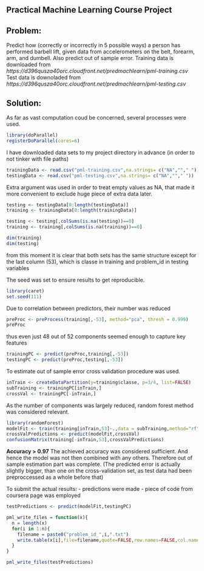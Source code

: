 Practical Machine Learning Course Project
--------------------

Problem:
---------------------------
Predict how (correctly or incorrectly in 5 possible ways) a person has performed barbell lift, given data from accelerometers on the belt, forearm, arm, and dumbell. Also predict out of sample error.
Training data is downloaded from *https://d396qusza40orc.cloudfront.net/predmachlearn/pml-training.csv*
Test data is downoladed from *https://d396qusza40orc.cloudfront.net/predmachlearn/pml-testing.csv*


Solution:
----------------------
As far as vast computation coud be concerned, several processes were used.
```r
library(doParallel)
registerDoParallel(cores=6)
```

I have downloaded data sets to my project directory in advance (in order to not tinker with file paths)

```r
trainingData <- read.csv("pml-training.csv",na.strings= c("NA",""," ")) 
testingData <- read.csv("pml-testing.csv",na.strings= c("NA",""," ")) 
```

Extra argument was used in order to treat empty values as NA, that made it more convenient to exclude huge piece of extra data later.

```r
testing <- testingData[8:length(testingData)]
training <- trainingData[8:length(trainingData)]

testing <- testing[,colSums(is.na(testing))==0]
training <- training[,colSums(is.na(training))==0]

dim(training)
dim(testing)
```
from this moment it is clear that both sets has the same structure except for the
last column (53), which is classe in training and problem_id in testing variables

The seed was set to ensure results to get reproducible.

```r
library(caret)
set.seed(111)
```

Due to correlation between predictors, their number was reduced
```r
preProc <- preProcess(training[,-53], method="pca", thresh = 0.999)
preProc
```
thus even just 48 out of 52 components seemed enough to capture key features

```r
trainingPC <- predict(preProc,training[,-53])
testingPC <- predict(preProc,testing[,-53])
```

To estimate out of sample error cross validation procedure was used.
```r
inTrain <- createDataPartition(y=training$classe, p=3/4, list=FALSE)
subTraining <- trainingPC[inTrain,]
crossVal <- trainingPC[-inTrain,]
```
As the number of components was largely reduced, random forest method was considered relevant.

```r
library(randomForest)
modelFit <- train(training[inTrain,53]~.,data = subTraining,method="rf")
crossValPredictions <- predict(modelFit,crossVal)
confusionMatrix(training[-inTrain,53],crossValPredictions)
```
**Accuracy > 0.97**
The achieved accuracy was considered sufficient. And hence the model was not then combined 
with any others. Therefore out of sample estimation part was complete. 
(The predicted error is actually slightly bigger, than one on the cross-validation set,
as test data had been preproccessed as a whole before that)


To submit the actual results:
- predictions were made
- piece of code from coursera page was employed

```r
testPredictions <- predict(modelFit,testingPC)
```
```r
pml_write_files = function(x){
  n = length(x)
  for(i in 1:n){
    filename = paste0("problem_id_",i,".txt")
    write.table(x[i],file=filename,quote=FALSE,row.names=FALSE,col.names=FALSE)
  }
}

pml_write_files(testPredictions)
```

